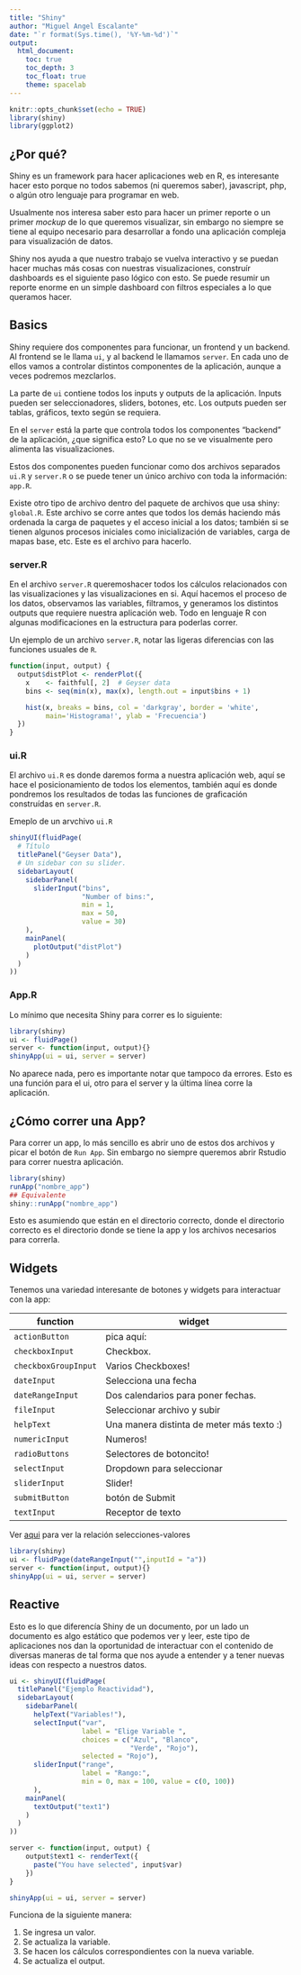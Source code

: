 ```yaml
---
title: "Shiny"
author: "Miguel Angel Escalante"
date: "`r format(Sys.time(), '%Y-%m-%d')`"
output:
  html_document:
    toc: true
    toc_depth: 3
    toc_float: true
    theme: spacelab
---
```

```r
knitr::opts_chunk$set(echo = TRUE)
library(shiny)
library(ggplot2)
```

## ¿Por qué?

Shiny es un framework para hacer aplicaciones web en R, es interesante hacer esto porque no todos sabemos (ni queremos saber), javascript, php, o algún otro lenguaje para programar en web.

Usualmente nos interesa saber esto para hacer un primer reporte o un primer *mockup* de lo que queremos visualizar, sin embargo no siempre se tiene al equipo necesario para desarrollar a fondo una aplicación compleja para visualización de datos. 

Shiny nos ayuda a que nuestro trabajo se vuelva interactivo y se puedan hacer muchas más cosas con nuestras visualizaciones, construír dashboards es el siguiente paso lógico con esto. Se puede resumir un reporte enorme en un simple dashboard con filtros especiales a lo que queramos hacer. 

## Basics

Shiny requiere dos componentes para funcionar, un frontend y un backend. Al frontend se le llama `ui`, y al backend le llamamos `server`. En cada uno de ellos vamos a controlar distintos componentes de la aplicación, aunque a veces podremos mezclarlos. 

La parte de `ui` contiene todos los inputs y outputs de la aplicación. Inputs pueden ser seleccionadores, sliders, botones, etc. Los outputs pueden ser tablas, gráficos, texto según se requiera. 

En el `server` está  la parte que controla todos los componentes "backend" de la aplicación, ¿que significa esto? Lo que no se ve visualmente pero alimenta las visualizaciones. 

Estos dos componentes pueden funcionar como dos archivos separados `ui.R` y `server.R` o se puede tener un único archivo con toda la información: `app.R`. 

Existe otro tipo de archivo dentro del paquete de archivos que usa shiny: `global.R`. Este archivo se corre antes que todos los demás haciendo más ordenada la carga de paquetes y el acceso inicial a los datos; también si se tienen algunos procesos iniciales como inicialización de variables, carga de mapas base, etc. Este es el archivo para hacerlo.

### server.R
En el archivo `server.R` queremoshacer todos los cálculos relacionados con las visualizaciones y las visualizaciones en si. Aquí hacemos el proceso de los datos, observamos las variables, filtramos, y generamos los distintos outputs que requiere nuestra aplicación web. Todo en lenguaje R con algunas modificaciones en la estructura para poderlas correr.

Un ejemplo de un archivo `server.R`, notar las ligeras diferencias con las funciones usuales de `R`. 

```r
function(input, output) {
  output$distPlot <- renderPlot({
    x    <- faithful[, 2]  # Geyser data
    bins <- seq(min(x), max(x), length.out = input$bins + 1)

    hist(x, breaks = bins, col = 'darkgray', border = 'white',
         main='Histograma!', ylab = 'Frecuencia')
  })
}
```

### ui.R
El archivo `ui.R` es donde daremos forma a nuestra aplicación web, aquí se hace el posicionamiento de todos los elementos, también aquí es donde pondremos los resultados de todas las funciones de graficación construídas en `server.R`.

Emeplo de un arvchivo `ui.R`
```r
shinyUI(fluidPage(
  # Título
  titlePanel("Geyser Data"),
  # Un sidebar con su slider.
  sidebarLayout(
    sidebarPanel(
      sliderInput("bins",
                  "Number of bins:",
                  min = 1,
                  max = 50,
                  value = 30)
    ),
    mainPanel(
      plotOutput("distPlot")
    )
  )
))
```

### App.R
Lo mínimo que necesita Shiny para correr es lo siguiente:
```r
library(shiny)
ui <- fluidPage()
server <- function(input, output){}
shinyApp(ui = ui, server = server)
```
No aparece nada, pero es importante notar que tampoco da errores. Esto es una función para el ui, otro para el server y la última línea corre la aplicación.

## ¿Cómo correr una App?

Para correr un app, lo más sencillo es abrir uno de estos dos archivos y picar el botón de `Run App`. Sin embargo no siempre queremos abrir Rstudio para correr nuestra aplicación. 

```r
library(shiny)
runApp("nombre_app")
## Equivalente 
shiny::runApp("nombre_app")
```
Esto es asumiendo que están en el directorio correcto, donde el directorio correcto es el directorio donde se tiene la app y los archivos necesarios para correrla. 

## Widgets
Tenemos una variedad interesante de botones y widgets para interactuar con la app: 

function|widget
----------|-----------
`actionButton`| pica aquí:
`checkboxInput`| Checkbox.
`checkboxGroupInput`|Varios Checkboxes!
`dateInput`| Selecciona una fecha
`dateRangeInput`| Dos calendarios para poner fechas. 
`fileInput`| Seleccionar archivo y subir
`helpText`| Una manera distinta de meter más texto :)
`numericInput`| Numeros!
`radioButtons`| Selectores de botoncito!
`selectInput`| Dropdown para seleccionar
`sliderInput`| Slider!
`submitButton`| botón de Submit
`textInput`| Receptor de texto

Ver [aqui](http://shiny.rstudio.com/gallery/widget-gallery.html) para ver la relación selecciones-valores

```r
library(shiny)
ui <- fluidPage(dateRangeInput("",inputId = "a"))
server <- function(input, output){}
shinyApp(ui = ui, server = server)
```

## Reactive

Esto es lo que diferencía Shiny de un documento, por un lado un documento es algo estático que podemos ver y leer, este tipo de aplicaciones nos dan la oportunidad de interactuar con el contenido de diversas maneras de tal forma que nos ayude a entender y a tener nuevas ideas con respecto a nuestros datos. 

```r

ui <- shinyUI(fluidPage(
  titlePanel("Ejemplo Reactividad"),
  sidebarLayout(
    sidebarPanel(
      helpText("Variables!"),
      selectInput("var", 
                  label = "Elige Variable ",
                  choices = c("Azul", "Blanco",
                              "Verde", "Rojo"),
                  selected = "Rojo"),
      sliderInput("range", 
                  label = "Rango:",
                  min = 0, max = 100, value = c(0, 100))
      ),
    mainPanel(
      textOutput("text1")
    )
  )
))

server <- function(input, output) {
    output$text1 <- renderText({ 
      paste("You have selected", input$var)
    })
}

shinyApp(ui = ui, server = server)
```

Funciona de la siguiente manera: 

1. Se ingresa un valor.
2. Se actualiza la variable.
3. Se hacen los cálculos correspondientes con la nueva variable. 
4. Se actualiza el output.
